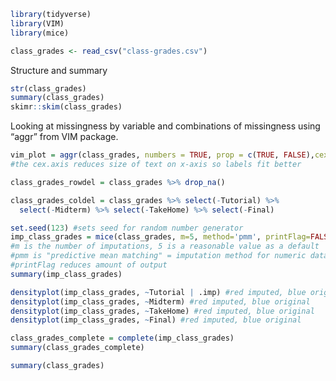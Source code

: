 ```r
library(tidyverse)
library(VIM)
library(mice)
```

```r
class_grades <- read_csv("class-grades.csv")
```
Structure and summary
```r
str(class_grades)
summary(class_grades)
skimr::skim(class_grades)
```

Looking at missingness by variable and combinations of missingness using "aggr" from VIM package.  
```r
vim_plot = aggr(class_grades, numbers = TRUE, prop = c(TRUE, FALSE),cex.axis=.7)
#the cex.axis reduces size of text on x-axis so labels fit better
```

```r
class_grades_rowdel = class_grades %>% drop_na() 
```

```r
class_grades_coldel = class_grades %>% select(-Tutorial) %>%
  select(-Midterm) %>% select(-TakeHome) %>% select(-Final)
```

```r
set.seed(123) #sets seed for random number generator
imp_class_grades = mice(class_grades, m=5, method='pmm', printFlag=FALSE)
#m is the number of imputations, 5 is a reasonable value as a default
#pmm is "predictive mean matching" = imputation method for numeric data
#printFlag reduces amount of output
summary(imp_class_grades)
```
```r
densityplot(imp_class_grades, ~Tutorial | .imp) #red imputed, blue original
densityplot(imp_class_grades, ~Midterm) #red imputed, blue original
densityplot(imp_class_grades, ~TakeHome) #red imputed, blue original
densityplot(imp_class_grades, ~Final) #red imputed, blue original
```

```r
class_grades_complete = complete(imp_class_grades) 
summary(class_grades_complete)
```
```r
summary(class_grades)
```

